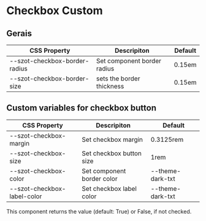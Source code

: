 
<Meta title="Components/FormFields/Checkbox/Custom" />

# Checkbox Custom

## Gerais

| CSS Property                  | Descripiton                 | Default |
| ----------------------------- | --------------------------- | ------- |
| --szot-checkbox-border-radius | Set component border radius | 0.15em  |
| --szot-checkbox-border-size   | sets the border thickness   | 0.15em  |

## Custom variables for checkbox button

| CSS Property                | Descripiton                | Default          |
| --------------------------- | -------------------------- | ---------------- |
| --szot-checkbox-margin      | Set checkbox margin        | 0.3125rem        |
| --szot-checkbox-size        | Set checkbox button size   | 1rem             |
| --szot-checkbox-color       | Set component border color | --theme-dark-txt |
| --szot-checkbox-label-color | Set checkbox label color   | --theme-dark-txt |

<p>
  This component returns the value (default: True) or False, if not checked.
</p>
